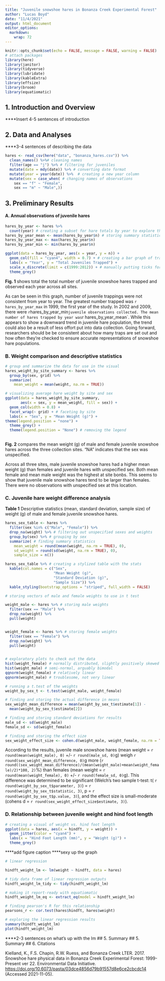 ```yaml
---
title: "Juvenile snowshoe hares in Bonanza Creek Experimental Forest"
author: "Lucas Boyd"
date: "11/4/2021"
output: html_document
editor_options: 
  markdown: 
    wrap: 72
---
```


```r
knitr::opts_chunk$set(echo = FALSE, message = FALSE, warning = FALSE)
# attach packages
library(here)
library(janitor)
library(tidyverse)
library(lubridate)
library(kableExtra)
library(effsize)
library(broom)
library(equatiomatic)
```

## 1. Introduction and Overview

\*\*\*\*Insert 4-5 sentences of introduction

## 2. Data and Analyses

\*\*\*\*3-4 sentences of describing the data

```r
hares <- read_csv(here("data", "bonanza_hares.csv")) %>% 
  clean_names() %>%# cleaning names
  filter(age == "j") %>% # filtering for juveniles
  mutate(date = mdy(date)) %>% # converting date format
  mutate(year = year(date)) %>%  # creating a new year column
  mutate(sex = case_when( # changing names of observations
    sex == "f" ~ "Female",
    sex == "m" ~ "Male",))
```

## 3. Preliminary Results

#### A. Annual observations of juvenile hares

```r
hares_by_year <- hares %>% 
  count(year) # creating a subset for hare totals by year to explore the data
hares_by_year_mean <- mean(hares_by_year$n) # storing summary statistics
hares_by_year_max <- max(hares_by_year$n)
hares_by_year_min <- min(hares_by_year$n)
```

```r
ggplot(data = hares_by_year, aes(x = year, y = n)) + 
  geom_col(fill = "cyan4", width = 0.7) + # creating a bar graph of trap counts
  labs(x = "Year", y = "Total Juveniles Trapped") +
  scale_x_discrete(limit = c(1999:2012)) + # manually putting ticks for x axis
  theme_grey()
```

**Fig. 1** shows total the total number of juvenile snowshoe hares
trapped and observed each year across all sites.

As can be seen in this graph, number of juvenile trappings were not
consistent from year to year. The greatest number trapped was
`r hares_by_year_max` in 1999, the first year of the study. In 2002 and
2009, there were
`r`hares_by_year_min`juvenile observations collected. The mean number of hares trapped by year was`r
hares_by_year_mean\`. While this appears to show a downward trend in
juvenile hare population, the trend could also be a result of less
offort put into data collection. Going forward, researchers should be be
consistent about how many traps are set out and how often they're
checked to ensure accurate representations of snowshoe hare populations.

### B. Weight comparison and descriptive statistics

```r
# group and summarize the data for use in the visual
hares_weight_by_site_summary <- hares %>% 
  group_by(sex, grid) %>% 
  summarize(
    mean_weight = mean(weight, na.rm = TRUE))
```

```r
# visualizing average hare weight by site and sex
ggplot(data = hares_weight_by_site_summary, 
       aes(x = sex, y = mean_weight, fill = sex)) +
  geom_col(width = 0.8) +
  facet_wrap(~ grid) + # faceting by site
  labs(x = "Sex", y = "Mean Weight (g)") +
theme(legend.position = "none") +
  theme_grey() +
  theme(legend.position = "None") # removing the legend
  
```

**Fig. 2** compares the mean weight (g) of male and female juvenile
snowshoe hares across the three collection sites. "NA" indicates that
the sex was unspecified.

Across all three sites, male juvenile snowshoe hares had a higher mean
weight (g) than females and juvenile hares with unspecified sex. Both
mean female and mean male weight was the highest at site bonbs. This
seems to show that juvenile male snowshoe hares tend to be larger than
females. There were no observations with unspecified sex at this
location.

### C. Juvenile hare weight difference analysis

**Table 1** Descriptive statistics (mean, standard deviation, sample
size) of weight (g) of male and female juvenile snowshoe hares.

```r
hares_sex_table <- hares %>% 
  filter(sex %in% c("Male", "Female")) %>%
  drop_na(weight) %>% # filtering out unspecified sexes and weights
  group_by(sex) %>% # grouping by sex
  summarize( # finding summary statistics 
    mean_weight = round(mean(weight, na.rm = TRUE), 0), 
    sd_weight = round(sd(weight, na.rm = TRUE), 0), 
    sample_size = n())

hares_sex_table %>% # creating a stylized table with the stats
  kable(col.names = c("Sex", 
                      "Mean Weight (g)", 
                      "Standard Deviation (g)", 
                      "Sample Size")) %>% 
  kable_styling(bootstrap_options = "striped", full_width = FALSE)

```

```r
# storing vectors of male and female weights to use in t test

weight_male <- hares %>% # storing male weights
  filter(sex == "Male") %>% 
  drop_na(weight) %>% 
  pull(weight)


weight_female <- hares %>% # storing female weights
  filter(sex == "Female") %>% 
  drop_na(weight) %>% 
  pull(weight)
  
```

```r
# exploratory plots to check out the data
hist(weight_female) # normally distributed, slightly positively skewed
hist(weight_male) # semi-normal, arguably bimodal
qqnorm(weight_female) # relatively linear
qqnorm(weight_male) # troublesome, not very linear
```

```r
# running a t.test of the weights
weight_by_sex_t <- t.test(weight_male, weight_female)

# finding and storing the actual difference in means
sex_weight_mean_difference = mean(weight_by_sex_t$estimate[1]) - 
  mean(weight_by_sex_t$estimate[2])

# finding and storing standard deviations for results
male_sd <- sd(weight_male)
female_sd <- sd(weight_female)

# finding and storing the effect size
sex_weight_effect_size <- cohen.d(weight_male, weight_female, na.rm = TRUE)
```

According to the results, juvenile male snowshoe hares (mean weight =
`r round(mean(weight_male), 0)` +/- `r round(male_sd, 0)`g) weigh
`r round(sex_weight_mean_difference, 0)`g more
(`r round((sex_weight_mean_difference)/(mean(weight_male)+mean(weight_female)/2)*100, 2)`%)
than females (mean weight = `r round(mean(weight_female), 0)` +/- `r round(female_sd, 0)`g). This
difference was determined to be significant (Welch's two sample t-test:
t( `r round(weight_by_sex_t$parameter, 3)`) =
`r round(weight_by_sex_t$statistic, 3)`, p =
`r round(weight_by_sex_t$p.value, 3)`), and the effect size is
small-moderate (cohens d =
`r round(sex_weight_effect_size$estimate, 3)`).

### D. Relationship between juvenile weight and hind foot length

```r
# creating a visual of weight vs. hind foot length
ggplot(data = hares, aes(x = hindft, y = weight)) +
  geom_jitter(color = "cyan4") +
  labs(x = "Hind Foot Length (mm)", y = "Weight (g)") +
  theme_grey()
```

\*\*\*\*add figure caption \*\*\*\*sexy up the graph

```r
# linear regression

hindft_weight_lm <- lm(weight ~ hindft, data = hares)

# tidy data frame of linear regression outputs
hindft_weight_lm_tidy <- tidy(hindft_weight_lm) 

# making it report-ready with equatiomatic
hindft_weight_lm_eq <- extract_eq(model = hindft_weight_lm)

# finding pearson's R for this relationship
pearsons_r <- cor.test(hares$hindft, hares$weight)
```

```r
# exploring the linear regression results
summary(hindft_weight_lm)
plot(hindft_weight_lm)

```

\*\*\*\*2-3 sentences on what's up with the lm \#\# 5. Summary \#\# 5.
Summary \#\# 6. Citations

Kielland, K., F.S. Chapin, R.W. Ruess, and Bonanza Creek LTER. 2017.
Snowshoe hare physical data in Bonanza Creek Experimental Forest:
1999-Present ver 22. Environmental Data Initiative.
<https://doi.org/10.6073/pasta/03dce4856d79b91557d8e6ce2cbcdc14>
(Accessed 2021-11-05).

